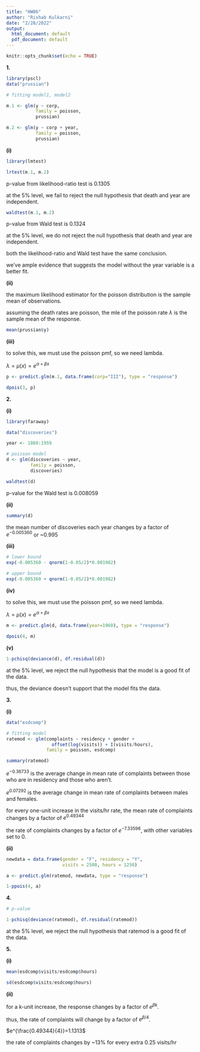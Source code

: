```yaml
---
title: "HW06"
author: "Rishab Kulkarni"
date: "2/28/2022"
output:
  html_document: default
  pdf_document: default
---
```


```r
knitr::opts_chunk$set(echo = TRUE)
```

**1.**

```r
library(pscl)
data("prussian")

# fitting model1, model2

m.1 <- glm(y ~ corp,
           family = poisson,
           prussian)

m.2 <- glm(y ~ corp + year,
           family = poisson,
           prussian)
```

**(i)**
```r
library(lmtest)

lrtest(m.1, m.2)
```

p-value from likelihood-ratio test is 0.1305

at the 5% level, we fail to reject the null
hypothesis that death and year are independent.


```r
waldtest(m.1, m.2)
```

p-value from Wald test is 0.1324

at the 5% level, we do not reject the null
hypothesis that death and year are independent.

both the likelihood-ratio and Wald test
have the same conclusion. 

we've ample evidence that suggests the
model without the year variable is a
better fit.

**(ii)**

the maximum likelihood estimator for the
poisson distribution is the sample mean
of observations. 

assuming the death rates are poisson, 
the mle of the poisson rate $\lambda$
is the sample mean of the response.

```r
mean(prussian$y)
```

**(iii)**

to solve this, we must use the poisson pmf,
so we need lambda.

$\lambda=\mu(x)=e^{\alpha+\beta{x}}$

```r
p <- predict.glm(m.1, data.frame(corp="III"), type = "response")

dpois(3, p)
```

**2.**

**(i)**
```r
library(faraway)

data("discoveries")

year <- 1860:1959

# poisson model
d <- glm(discoveries ~ year,
         family = poisson,
         discoveries)

waldtest(d)
```

p-value for the Wald test is 0.008059

**(ii)**

```r
summary(d)
```

the mean number of discoveries each year 
changes by a factor of $e^{-0.005360}$ or ~0.995

**(iii)**

```r
# lower bound
exp(-0.005360 - qnorm(1-0.05/2)*0.001982)

# upper bound
exp(-0.005360 + qnorm(1-0.05/2)*0.001982)
```

**(iv)**

to solve this, we must use the poisson pmf,
so we need lambda.

$\lambda=\mu(x)=e^{\alpha+\beta{x}}$

```r
m <- predict.glm(d, data.frame(year=1960), type = "response")

dpois(4, m)
```

**(v)**

```r
1-pchisq(deviance(d), df.residual(d))
```

at the 5% level, we reject the null hypothesis
that the model is a good fit of the data.

thus, the deviance doesn't support that the 
model fits the data.

**3.**

**(i)**

```r
data("esdcomp")

# fitting model
ratemod <- glm(complaints ~ residency + gender +
                 offset(log(visits)) + I(visits/hours),
               family = poisson, esdcomp)

summary(ratemod)
```

$e^{-0.36733}$ is the average change in mean 
rate of complaints between those who are in 
residency and those who aren't.

$e^{0.07292}$ is the average change in mean
rate of complaints between males and females.

for every one-unit increase in the visits/hr 
rate, the mean rate of complaints changes by
a factor of $e^{0.49344}$

the rate of complaints changes by a factor of 
$e^{-7.33596}$, with other variables set to 0.

**(ii)**

```r
newdata = data.frame(gender = "F", residency = "Y",
                     visits = 2500, hours = 1250)

a <- predict.glm(ratemod, newdata, type = "response")

1-ppois(4, a)
```

**4.**

```r
# p-value

1-pchisq(deviance(ratemod), df.residual(ratemod))
```

at the 5% level, we reject the null hypothesis
that ratemod is a good fit of the data.

**5.**

**(i)**

```r
mean(esdcomp$visits/esdcomp$hours)

sd(esdcomp$visits/esdcomp$hours)
```

**(ii)**

for a k-unit increase, the response changes
by a factor of $e^{\beta{k}}$.

thus, the rate of complaints will change
by a factor of $e^{\beta/4}$.

$e^{\frac{0.49344}{4}}=1.1313$

the rate of complaints changes by ~13%
for every extra 0.25 visits/hr

